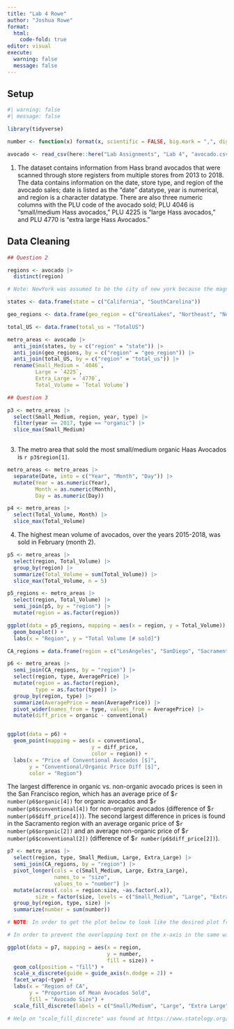 ---
title: "Lab 4 Rowe"
author: "Joshua Rowe"
format:
  html:
    code-fold: true
editor: visual
execute: 
  warning: false
  message: false
---

## Setup

```{r}
#| warning: false
#| message: false

library(tidyverse)

number <- function(x) format(x, scientific = FALSE, big.mark = ",", digits = 3)

avocado <- read_csv(here::here("Lab Assignments", "Lab 4", "avocado.csv"))

```

1.  The dataset contains information from Hass brand avocados that were scanned through store registers from multiple stores from 2013 to 2018. The data contains information on the date, store type, and region of the avocado sales; date is listed as the "date" datatype, year is numerical, and region is a character datatype. There are also three numeric columns with the PLU code of the avocado sold; PLU 4046 is "small/medium Hass avocados," PLU 4225 is "large Hass avocados," and PLU 4770 is "extra large Hass Avocados."

## Data Cleaning

```{r Question 2}

## Question 2

regions <- avocado |> 
  distinct(region)

# Note: NewYork was assumed to be the city of new york because the magnitude of its "total volume" is vastly smaller than that of the state of California, a similarly sized state to New York, and is comparable in size to that of Chicago, a similarly sized city

states <- data.frame(state = c("California", "SouthCarolina"))

geo_regions <- data.frame(geo_region = c("GreatLakes", "Northeast", "NorthernNewEngland", "Plains", "SouthCentral", "Southeast", "West", "WestTexNewMexico", "Midsouth"))

total_US <- data.frame(total_us = "TotalUS")

metro_areas <- avocado |> 
  anti_join(states, by = c("region" = "state")) |> 
  anti_join(geo_regions, by = c("region" = "geo_region")) |> 
  anti_join(total_US, by = c("region" = "total_us")) |> 
  rename(Small_Medium = `4046`, 
         Large = `4225`, 
         Extra_Large = `4770`,
         Total_Volume = `Total Volume`)


```

```{r Question 3}

## Question 3

p3 <- metro_areas |> 
  select(Small_Medium, region, year, type) |> 
  filter(year == 2017, type == "organic") |> 
  slice_max(Small_Medium)
  

```

3.  The metro area that sold the most small/medium organic Haas Avocados is `r p3$region[1]`.

```{r Question 4}

metro_areas <- metro_areas |> 
  separate(Date, into = c("Year", "Month", "Day")) |> 
  mutate(Year = as.numeric(Year), 
         Month = as.numeric(Month), 
         Day = as.numeric(Day))

p4 <- metro_areas |> 
  select(Total_Volume, Month) |> 
  slice_max(Total_Volume)


```

4.  The highest mean volume of avocados, over the years 2015-2018, was sold in February (month 2).

```{r Question 5}

p5 <- metro_areas |> 
  select(region, Total_Volume) |> 
  group_by(region) |> 
  summarize(Total_Volume = sum(Total_Volume)) |> 
  slice_max(Total_Volume, n = 5)

p5_regions <- metro_areas |> 
  select(region, Total_Volume) |> 
  semi_join(p5, by = "region") |> 
  mutate(region = as.factor(region))

ggplot(data = p5_regions, mapping = aes(x = region, y = Total_Volume)) + 
  geom_boxplot() +
  labs(x = "Region", y = "Total Volume [# sold]")

```

```{r Question 6}

CA_regions = data.frame(region = c("LosAngeles", "SanDiego", "Sacramento", "SanFrancisco"))

p6 <- metro_areas |> 
  semi_join(CA_regions, by = "region") |> 
  select(region, type, AveragePrice) |> 
  mutate(region = as.factor(region),
         type = as.factor(type)) |> 
  group_by(region, type) |> 
  summarize(AveragePrice = mean(AveragePrice)) |> 
  pivot_wider(names_from = type, values_from = AveragePrice) |> 
  mutate(diff_price = organic - conventional)


ggplot(data = p6) + 
  geom_point(mapping = aes(x = conventional, 
                           y = diff_price,
                           color = region)) + 
  labs(x = "Price of Conventional Avocados [$]", 
       y = "Conventional/Organic Price Diff [$]", 
       color = "Region")


```

The largest difference in organic vs. non-organic avocado prices is seen in the San Francisco region, which has an average price of \$`r number(p6$organic[4])` for organic avocados and \$`r number(p6$conventional[4])` for non-organic avocados (difference of \$`r number(p6$diff_price[4])`). The second largest difference in prices is found in the Sacramento region with an average organic price of \$`r number(p6$organic[2])` and an average non-organic price of \$`r number(p6$conventional[2])` (difference of \$`r number(p6$diff_price[2])`).

```{r Question 7}

p7 <- metro_areas |> 
  select(region, type, Small_Medium, Large, Extra_Large) |> 
  semi_join(CA_regions, by = "region") |> 
  pivot_longer(cols = c(Small_Medium, Large, Extra_Large), 
               names_to = "size",
               values_to = "number") |> 
  mutate(across(.cols = region:size, ~as.factor(.x)),
         size = factor(size, levels = c("Small_Medium", "Large", "Extra_Large"))) |> 
  group_by(region, type, size) |> 
  summarize(number = sum(number))

# NOTE: In order to get the plot below to look like the desired plot from the lab description, the factors had to be re-ordered using the factor() function from dplyr which was found at the link https://r-graph-gallery.com/267-reorder-a-variable-in-ggplot2.html.

# In order to prevent the overlapping text on the x-axis in the same way that was done in the figure from the lab description, I found the guide_axis() argument at https://datavizpyr.com/how-to-dodge-overlapping-text-on-x-axis-labels-in-ggplot2/ (below).

ggplot(data = p7, mapping = aes(x = region, 
                                y = number, 
                                fill = size)) +
  geom_col(position = "fill") + 
  scale_x_discrete(guide = guide_axis(n.dodge = 2)) + 
  facet_wrap(~type) + 
  labs(x = "Region of CA", 
       y = "Proportion of Mean Avocados Sold",
       fill = "Avocado Size") + 
  scale_fill_discrete(labels = c("Small/Medium", "Large", "Extra Large"))

# Help on "scale_fill_discrete" was found at https://www.statology.org/ggplot-legend-labels/#:~:text=You%20can%20use%20the%20following,label3'%2C%20...))

```
